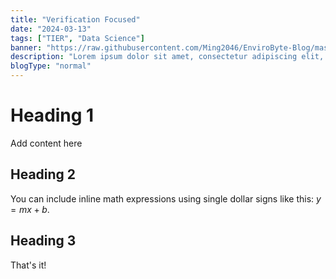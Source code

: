 ```yaml
---
title: "Verification Focused"
date: "2024-03-13"
tags: ["TIER", "Data Science"]
banner: "https://raw.githubusercontent.com/Ming2046/EnviroByte-Blog/master/images/verification.jpg"
description: "Lorem ipsum dolor sit amet, consectetur adipiscing elit, sed do eiusmod tempor incididunt ut labore et dolore magna aliqua."
blogType: "normal"
---
```


# Heading 1

Add content here

## Heading 2

You can include inline math expressions using single dollar signs like this: $y = mx + b$.

## Heading 3

That's it!
